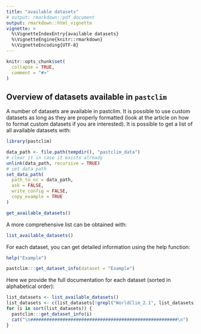 ```yaml
---
title: "available datasets"
# output: rmarkdown::pdf_document
output: rmarkdown::html_vignette
vignette: >
  %\VignetteIndexEntry{available datasets}
  %\VignetteEngine{knitr::rmarkdown}
  %\VignetteEncoding{UTF-8}
---
```


```r
knitr::opts_chunk$set(
  collapse = TRUE,
  comment = "#>"
)
```

## Overview of datasets available in `pastclim`

A number of datasets are available in pastclim. It is possible to use custom datasets as long as they are properly formatted (look at the article on how to format custom datasets if you are interested). It is possible to get a list of all available datasets with:

```r
library(pastclim)
```

```r
data_path <- file.path(tempdir(), "pastclim_data")
# clear it in case it exists already
unlink(data_path, recursive = TRUE)
# set data path
set_data_path(
  path_to_nc = data_path,
  ask = FALSE,
  write_config = FALSE,
  copy_example = TRUE
)
```

```r
get_available_datasets()
```

A more comprehensive list can be obtained with:
```r
list_available_datasets()
```


For each dataset, you can get detailed information using the 
help function:

```r
help("Example")
```

```r
pastclim:::get_dataset_info(dataset = "Example")
```

Here we provide the full documentation for each dataset (sorted in alphabetical order):
```r
list_datasets <- list_available_datasets()
list_datasets <- c(list_datasets[!grepl("WorldClim_2.1", list_datasets)], "WorldClim_2.1")
for (i in sort(list_datasets)) {
  pastclim:::get_dataset_info(i)
  cat("\n#######################################################\n")
}
```

